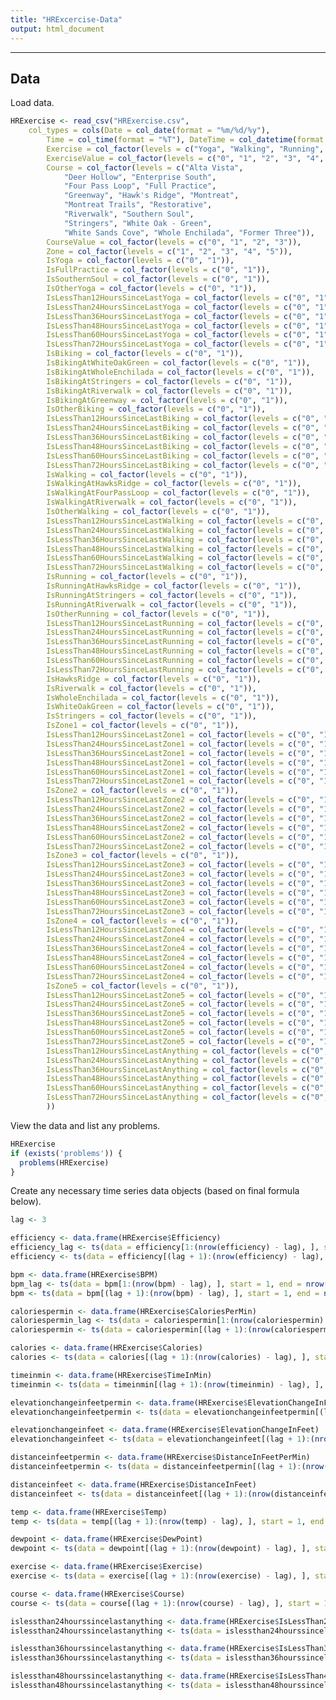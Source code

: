 ```yaml
---
title: "HRExcercise-Data"
output: html_document
---
```




----

## Data

Load data.

```r
HRExercise <- read_csv("HRExercise.csv", 
    col_types = cols(Date = col_date(format = "%m/%d/%y"), 
        Time = col_time(format = "%T"), DateTime = col_datetime(format = "%m/%d/%y %T"), 
        Exercise = col_factor(levels = c("Yoga", "Walking", "Running", "Biking", "Trail Walking", "Trail Running", "Mountain Biking")), 
        ExerciseValue = col_factor(levels = c("0", "1", "2", "3", "4", "5", "6")), 
        Course = col_factor(levels = c("Alta Vista", 
            "Deer Hollow", "Enterprise South", 
            "Four Pass Loop", "Full Practice", 
            "Greenway", "Hawk's Ridge", "Montreat", 
            "Montreat Trails", "Restorative", 
            "Riverwalk", "Southern Soul", 
            "Stringers", "White Oak - Green", 
            "White Sands Cove", "Whole Enchilada", "Former Three")), 
        CourseValue = col_factor(levels = c("0", "1", "2", "3")),
        Zone = col_factor(levels = c("1", "2", "3", "4", "5")),
        IsYoga = col_factor(levels = c("0", "1")), 
        IsFullPractice = col_factor(levels = c("0", "1")), 
        IsSouthernSoul = col_factor(levels = c("0", "1")), 
        IsOtherYoga = col_factor(levels = c("0", "1")), 
        IsLessThan12HoursSinceLastYoga = col_factor(levels = c("0", "1")), 
        IsLessThan24HoursSinceLastYoga = col_factor(levels = c("0", "1")), 
        IsLessThan36HoursSinceLastYoga = col_factor(levels = c("0", "1")), 
        IsLessThan48HoursSinceLastYoga = col_factor(levels = c("0", "1")), 
        IsLessThan60HoursSinceLastYoga = col_factor(levels = c("0", "1")), 
        IsLessThan72HoursSinceLastYoga = col_factor(levels = c("0", "1")), 
        IsBiking = col_factor(levels = c("0", "1")), 
        IsBikingAtWhiteOakGreen = col_factor(levels = c("0", "1")), 
        IsBikingAtWholeEnchilada = col_factor(levels = c("0", "1")), 
        IsBikingAtStringers = col_factor(levels = c("0", "1")), 
        IsBikingAtRiverwalk = col_factor(levels = c("0", "1")),
        IsBikingAtGreenway = col_factor(levels = c("0", "1")),
        IsOtherBiking = col_factor(levels = c("0", "1")),
        IsLessThan12HoursSinceLastBiking = col_factor(levels = c("0", "1")),
        IsLessThan24HoursSinceLastBiking = col_factor(levels = c("0", "1")),
        IsLessThan36HoursSinceLastBiking = col_factor(levels = c("0", "1")),
        IsLessThan48HoursSinceLastBiking = col_factor(levels = c("0", "1")),
        IsLessThan60HoursSinceLastBiking = col_factor(levels = c("0", "1")),
        IsLessThan72HoursSinceLastBiking = col_factor(levels = c("0", "1")),
        IsWalking = col_factor(levels = c("0", "1")),
        IsWalkingAtHawksRidge = col_factor(levels = c("0", "1")),
        IsWalkingAtFourPassLoop = col_factor(levels = c("0", "1")),
        IsWalkingAtRiverwalk = col_factor(levels = c("0", "1")),
        IsOtherWalking = col_factor(levels = c("0", "1")),
        IsLessThan12HoursSinceLastWalking = col_factor(levels = c("0", "1")),
        IsLessThan24HoursSinceLastWalking = col_factor(levels = c("0", "1")),
        IsLessThan36HoursSinceLastWalking = col_factor(levels = c("0", "1")),
        IsLessThan48HoursSinceLastWalking = col_factor(levels = c("0", "1")),
        IsLessThan60HoursSinceLastWalking = col_factor(levels = c("0", "1")),
        IsLessThan72HoursSinceLastWalking = col_factor(levels = c("0", "1")),
        IsRunning = col_factor(levels = c("0", "1")),
        IsRunningAtHawksRidge = col_factor(levels = c("0", "1")),
        IsRunningAtStringers = col_factor(levels = c("0", "1")),
        IsRunningAtRiverwalk = col_factor(levels = c("0", "1")),
        IsOtherRunning = col_factor(levels = c("0", "1")),
        IsLessThan12HoursSinceLastRunning = col_factor(levels = c("0", "1")),
        IsLessThan24HoursSinceLastRunning = col_factor(levels = c("0", "1")),
        IsLessThan36HoursSinceLastRunning = col_factor(levels = c("0", "1")),
        IsLessThan48HoursSinceLastRunning = col_factor(levels = c("0", "1")),
        IsLessThan60HoursSinceLastRunning = col_factor(levels = c("0", "1")),
        IsLessThan72HoursSinceLastRunning = col_factor(levels = c("0", "1")),
        IsHawksRidge = col_factor(levels = c("0", "1")),
        IsRiverwalk = col_factor(levels = c("0", "1")),
        IsWholeEnchilada = col_factor(levels = c("0", "1")),
        IsWhiteOakGreen = col_factor(levels = c("0", "1")),
        IsStringers = col_factor(levels = c("0", "1")),
        IsZone1 = col_factor(levels = c("0", "1")),
        IsLessThan12HoursSinceLastZone1 = col_factor(levels = c("0", "1")),
        IsLessThan24HoursSinceLastZone1 = col_factor(levels = c("0", "1")),
        IsLessThan36HoursSinceLastZone1 = col_factor(levels = c("0", "1")),
        IsLessThan48HoursSinceLastZone1 = col_factor(levels = c("0", "1")),
        IsLessThan60HoursSinceLastZone1 = col_factor(levels = c("0", "1")),
        IsLessThan72HoursSinceLastZone1 = col_factor(levels = c("0", "1")),
        IsZone2 = col_factor(levels = c("0", "1")),
        IsLessThan12HoursSinceLastZone2 = col_factor(levels = c("0", "1")),
        IsLessThan24HoursSinceLastZone2 = col_factor(levels = c("0", "1")),
        IsLessThan36HoursSinceLastZone2 = col_factor(levels = c("0", "1")),
        IsLessThan48HoursSinceLastZone2 = col_factor(levels = c("0", "1")),
        IsLessThan60HoursSinceLastZone2 = col_factor(levels = c("0", "1")),
        IsLessThan72HoursSinceLastZone2 = col_factor(levels = c("0", "1")),
        IsZone3 = col_factor(levels = c("0", "1")),
        IsLessThan12HoursSinceLastZone3 = col_factor(levels = c("0", "1")),
        IsLessThan24HoursSinceLastZone3 = col_factor(levels = c("0", "1")),
        IsLessThan36HoursSinceLastZone3 = col_factor(levels = c("0", "1")),
        IsLessThan48HoursSinceLastZone3 = col_factor(levels = c("0", "1")),
        IsLessThan60HoursSinceLastZone3 = col_factor(levels = c("0", "1")),
        IsLessThan72HoursSinceLastZone3 = col_factor(levels = c("0", "1")),
        IsZone4 = col_factor(levels = c("0", "1")),
        IsLessThan12HoursSinceLastZone4 = col_factor(levels = c("0", "1")),
        IsLessThan24HoursSinceLastZone4 = col_factor(levels = c("0", "1")),
        IsLessThan36HoursSinceLastZone4 = col_factor(levels = c("0", "1")),
        IsLessThan48HoursSinceLastZone4 = col_factor(levels = c("0", "1")),
        IsLessThan60HoursSinceLastZone4 = col_factor(levels = c("0", "1")),
        IsLessThan72HoursSinceLastZone4 = col_factor(levels = c("0", "1")),
        IsZone5 = col_factor(levels = c("0", "1")),
        IsLessThan12HoursSinceLastZone5 = col_factor(levels = c("0", "1")),
        IsLessThan24HoursSinceLastZone5 = col_factor(levels = c("0", "1")),
        IsLessThan36HoursSinceLastZone5 = col_factor(levels = c("0", "1")),
        IsLessThan48HoursSinceLastZone5 = col_factor(levels = c("0", "1")),
        IsLessThan60HoursSinceLastZone5 = col_factor(levels = c("0", "1")),
        IsLessThan72HoursSinceLastZone5 = col_factor(levels = c("0", "1")),
        IsLessThan12HoursSinceLastAnything = col_factor(levels = c("0", "1")),
        IsLessThan24HoursSinceLastAnything = col_factor(levels = c("0", "1")),
        IsLessThan36HoursSinceLastAnything = col_factor(levels = c("0", "1")),
        IsLessThan48HoursSinceLastAnything = col_factor(levels = c("0", "1")),
        IsLessThan60HoursSinceLastAnything = col_factor(levels = c("0", "1")),
        IsLessThan72HoursSinceLastAnything = col_factor(levels = c("0", "1"))
        ))
```


View the data and list any problems.

```r
HRExercise
if (exists('problems')) {
  problems(HRExercise)
}
```


Create any necessary time series data objects (based on final formula below).

```r
lag <- 3

efficiency <- data.frame(HRExercise$Efficiency)
efficiency_lag <- ts(data = efficiency[1:(nrow(efficiency) - lag), ], start = 1, end = nrow(HRExercise) - lag, frequency = 1)
efficiency <- ts(data = efficiency[(lag + 1):(nrow(efficiency) - lag), ], start = 1, end = nrow(HRExercise) - lag, frequency = 1)

bpm <- data.frame(HRExercise$BPM)
bpm_lag <- ts(data = bpm[1:(nrow(bpm) - lag), ], start = 1, end = nrow(HRExercise) - lag, frequency = 1)
bpm <- ts(data = bpm[(lag + 1):(nrow(bpm) - lag), ], start = 1, end = nrow(HRExercise) - lag, frequency = 1)

caloriespermin <- data.frame(HRExercise$CaloriesPerMin)
caloriespermin_lag <- ts(data = caloriespermin[1:(nrow(caloriespermin) - lag), ], start = 1, end = nrow(HRExercise) - lag, frequency = 1)
caloriespermin <- ts(data = caloriespermin[(lag + 1):(nrow(caloriespermin) - lag), ], start = 1, end = nrow(HRExercise) - lag, frequency = 1)

calories <- data.frame(HRExercise$Calories)
calories <- ts(data = calories[(lag + 1):(nrow(calories) - lag), ], start = 1, end = nrow(HRExercise) - lag, frequency = 1)

timeinmin <- data.frame(HRExercise$TimeInMin)
timeinmin <- ts(data = timeinmin[(lag + 1):(nrow(timeinmin) - lag), ], start = 1, end = nrow(HRExercise) - lag, frequency = 1)

elevationchangeinfeetpermin <- data.frame(HRExercise$ElevationChangeInFeetPerMin)
elevationchangeinfeetpermin <- ts(data = elevationchangeinfeetpermin[(lag + 1):(nrow(elevationchangeinfeetpermin) - lag), ], start = 1, end = nrow(HRExercise) - lag, frequency = 1)

elevationchangeinfeet <- data.frame(HRExercise$ElevationChangeInFeet)
elevationchangeinfeet <- ts(data = elevationchangeinfeet[(lag + 1):(nrow(elevationchangeinfeet) - lag), ], start = 1, end = nrow(HRExercise) - lag, frequency = 1)

distanceinfeetpermin <- data.frame(HRExercise$DistanceInFeetPerMin)
distanceinfeetpermin <- ts(data = distanceinfeetpermin[(lag + 1):(nrow(distanceinfeetpermin) - lag), ], start = 1, end = nrow(HRExercise) - lag, frequency = 1)

distanceinfeet <- data.frame(HRExercise$DistanceInFeet)
distanceinfeet <- ts(data = distanceinfeet[(lag + 1):(nrow(distanceinfeet) - lag), ], start = 1, end = nrow(HRExercise) - lag, frequency = 1)

temp <- data.frame(HRExercise$Temp)
temp <- ts(data = temp[(lag + 1):(nrow(temp) - lag), ], start = 1, end = nrow(HRExercise) - lag, frequency = 1)

dewpoint <- data.frame(HRExercise$DewPoint)
dewpoint <- ts(data = dewpoint[(lag + 1):(nrow(dewpoint) - lag), ], start = 1, end = nrow(HRExercise) - lag, frequency = 1)

exercise <- data.frame(HRExercise$Exercise)
exercise <- ts(data = exercise[(lag + 1):(nrow(exercise) - lag), ], start = 1, end = nrow(HRExercise) - lag, frequency = 1)

course <- data.frame(HRExercise$Course)
course <- ts(data = course[(lag + 1):(nrow(course) - lag), ], start = 1, end = nrow(HRExercise) - lag, frequency = 1)

islessthan24hourssincelastanything <- data.frame(HRExercise$IsLessThan24HoursSinceLastAnything)
islessthan24hourssincelastanything <- ts(data = islessthan24hourssincelastanything[(lag + 1):(nrow(islessthan24hourssincelastanything) - lag), ], start = 1, end = nrow(HRExercise) - lag, frequency = 1)

islessthan36hourssincelastanything <- data.frame(HRExercise$IsLessThan36HoursSinceLastAnything)
islessthan36hourssincelastanything <- ts(data = islessthan36hourssincelastanything[(lag + 1):(nrow(islessthan36hourssincelastanything) - lag), ], start = 1, end = nrow(HRExercise) - lag, frequency = 1)

islessthan48hourssincelastanything <- data.frame(HRExercise$IsLessThan48HoursSinceLastAnything)
islessthan48hourssincelastanything <- ts(data = islessthan48hourssincelastanything[(lag + 1):(nrow(islessthan48hourssincelastanything) - lag), ], start = 1, end = nrow(HRExercise) - lag, frequency = 1)
```


